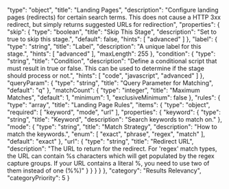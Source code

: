   "type": "object",
  "title": "Landing Pages",
  "description": "Configure landing pages (redirects) for certain search terms. This does not cause a HTTP 3xx redirect, but simply returns suggested URLs for redirection",
  "properties": {
    "skip": {
      "type": "boolean",
      "title": "Skip This Stage",
      "description": "Set to true to skip this stage.",
      "default": false,
      "hints": [
        "advanced"
      ]
    },
    "label": {
      "type": "string",
      "title": "Label",
      "description": "A unique label for this stage.",
      "hints": [
        "advanced"
      ],
      "maxLength": 255
    },
    "condition": {
      "type": "string",
      "title": "Condition",
      "description": "Define a conditional script that must result in true or false. This can be used to determine if the stage should process or not.",
      "hints": [
        "code",
        "javascript",
        "advanced"
      ]
    },
    "queryParam": {
      "type": "string",
      "title": "Query Parameter for Matching",
      "default": "q"
    },
    "matchCount": {
      "type": "integer",
      "title": "Maximum Matches",
      "default": 1,
      "minimum": 1,
      "exclusiveMinimum": false
    },
    "rules": {
      "type": "array",
      "title": "Landing Page Rules",
      "items": {
        "type": "object",
        "required": [
          "keyword",
          "mode",
          "url"
        ],
        "properties": {
          "keyword": {
            "type": "string",
            "title": "Keyword",
            "description": "Search keywords to match on."
          },
          "mode": {
            "type": "string",
            "title": "Match Strategy",
            "description": "How to match the keywords.",
            "enum": [
              "exact",
              "phrase",
              "regex",
              "match"
            ],
            "default": "exact"
          },
          "url": {
            "type": "string",
            "title": "Redirect URL",
            "description": "The URL to return for the redirect. For 'regex' match types, the URL can contain %s characters which will get populated by the regex capture groups. If your URL contains a literal %, you need to use two of them instead of one (%%)"
          }
        }
      }
    }
  },
  "category": "Results Relevancy",
  "categoryPriority": 5
}

